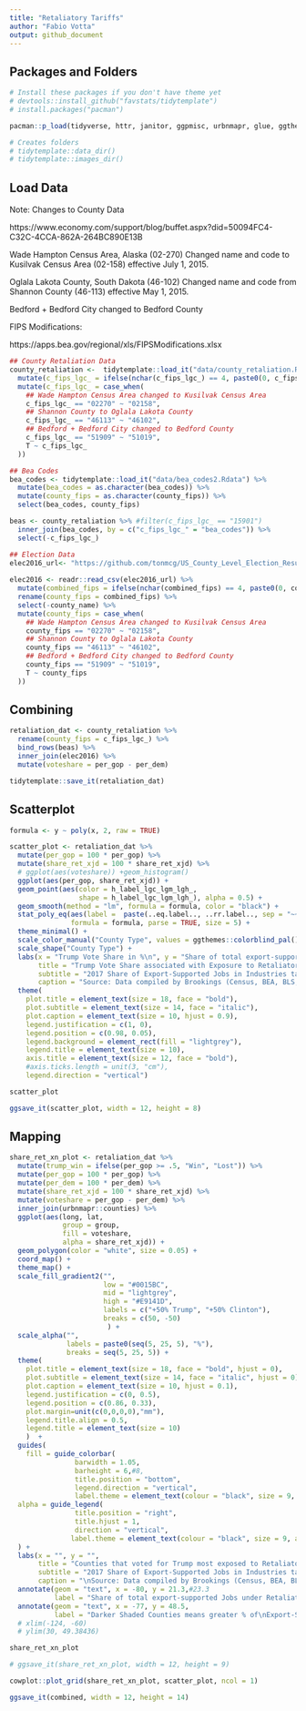 ```yaml
---
title: "Retaliatory Tariffs"
author: "Fabio Votta"
output: github_document
---
```


## Packages and Folders

```r
# Install these packages if you don't have theme yet
# devtools::install_github("favstats/tidytemplate")
# install.packages("pacman")

pacman::p_load(tidyverse, httr, janitor, ggpmisc, urbnmapr, glue, ggthemes, tidytemplate, cowplot)

# Creates folders
# tidytemplate::data_dir()
# tidytemplate::images_dir()
```


## Load Data

Note: Changes to County Data

https://www.economy.com/support/blog/buffet.aspx?did=50094FC4-C32C-4CCA-862A-264BC890E13B

Wade Hampton Census Area, Alaska (02-270)
Changed name and code to Kusilvak Census Area (02-158) effective July 1, 2015.

Oglala Lakota County, South Dakota (46-102)
Changed name and code from Shannon County (46-113) effective May 1, 2015.

Bedford + Bedford City changed to Bedford County

FIPS Modifications: 

https://apps.bea.gov/regional/xls/FIPSModifications.xlsx

```r
## County Retaliation Data
county_retaliation <-  tidytemplate::load_it("data/county_retaliation.Rdata") %>% 
  mutate(c_fips_lgc_ = ifelse(nchar(c_fips_lgc_) == 4, paste0(0, c_fips_lgc_), c_fips_lgc_))  %>% 
  mutate(c_fips_lgc_ = case_when(
    ## Wade Hampton Census Area changed to Kusilvak Census Area
    c_fips_lgc_ == "02270" ~ "02158",
    ## Shannon County to Oglala Lakota County
    c_fips_lgc_ == "46113" ~ "46102",
    ## Bedford + Bedford City changed to Bedford County
    c_fips_lgc_ == "51909" ~ "51019",
    T ~ c_fips_lgc_
  ))

## Bea Codes
bea_codes <- tidytemplate::load_it("data/bea_codes2.Rdata") %>% 
  mutate(bea_codes = as.character(bea_codes)) %>% 
  mutate(county_fips = as.character(county_fips)) %>% 
  select(bea_codes, county_fips)

beas <- county_retaliation %>% #filter(c_fips_lgc_ == "15901")
  inner_join(bea_codes, by = c("c_fips_lgc_" = "bea_codes")) %>% 
  select(-c_fips_lgc_)

## Election Data
elec2016_url<- "https://github.com/tonmcg/US_County_Level_Election_Results_08-16/raw/master/2016_US_County_Level_Presidential_Results.csv"
              
elec2016 <- readr::read_csv(elec2016_url) %>%  
  mutate(combined_fips = ifelse(nchar(combined_fips) == 4, paste0(0, combined_fips), combined_fips)) %>% 
  rename(county_fips = combined_fips) %>% 
  select(-county_name) %>% 
  mutate(county_fips = case_when(
    ## Wade Hampton Census Area changed to Kusilvak Census Area
    county_fips == "02270" ~ "02158",
    ## Shannon County to Oglala Lakota County
    county_fips == "46113" ~ "46102",
    ## Bedford + Bedford City changed to Bedford County
    county_fips == "51909" ~ "51019",
    T ~ county_fips
  ))


```


## Combining

```r
retaliation_dat <- county_retaliation %>% 
  rename(county_fips = c_fips_lgc_) %>%
  bind_rows(beas) %>% 
  inner_join(elec2016) %>%   
  mutate(voteshare = per_gop - per_dem)

tidytemplate::save_it(retaliation_dat)
```


## Scatterplot

```r
formula <- y ~ poly(x, 2, raw = TRUE)

scatter_plot <- retaliation_dat %>% 
  mutate(per_gop = 100 * per_gop) %>% 
  mutate(share_ret_xjd = 100 * share_ret_xjd) %>% 
  # ggplot(aes(voteshare)) +geom_histogram()
  ggplot(aes(per_gop, share_ret_xjd)) +
  geom_point(aes(color = h_label_lgc_lgm_lgh_, 
                 shape = h_label_lgc_lgm_lgh_), alpha = 0.5) +
  geom_smooth(method = "lm", formula = formula, color = "black") +
  stat_poly_eq(aes(label =  paste(..eq.label.., ..rr.label.., sep = "~~~~")),
               formula = formula, parse = TRUE, size = 5) +
  theme_minimal() +
  scale_color_manual("County Type", values = ggthemes::colorblind_pal()(5)[c(2,4)]) +
  scale_shape("County Type") +
  labs(x = "Trump Vote Share in %\n", y = "Share of total export-supported jobs under retaliation in %\n",
       title = "Trump Vote Share associated with Exposure to Retaliatory Tariffs",
       subtitle = "2017 Share of Export-Supported Jobs in Industries targeted by Partner's Retaliation\nby County Vote Share in the 2016 U.S. Presidential Election\n",
       caption = "Source: Data compiled by Brookings (Census, BEA, BLS, IRS, EIA, Eurostat, Moody's Analytics,\nNAFSA, PIIE, Sabre, and Trade Map, International Trade Centre, www.intracen.org/marketanalysis)\n\nData Visualization by favstats.eu; @favstats") +
  theme(
    plot.title = element_text(size = 18, face = "bold"),
    plot.subtitle = element_text(size = 14, face = "italic"),
    plot.caption = element_text(size = 10, hjust = 0.9),
    legend.justification = c(1, 0),
    legend.position = c(0.98, 0.05),
    legend.background = element_rect(fill = "lightgrey"),
    legend.title = element_text(size = 10),
    axis.title = element_text(size = 12, face = "bold"),
    #axis.ticks.length = unit(3, "cm"),
    legend.direction = "vertical") 

scatter_plot

ggsave_it(scatter_plot, width = 12, height = 8)
```

## Mapping

```r

share_ret_xn_plot <- retaliation_dat %>%
  mutate(trump_win = ifelse(per_gop >= .5, "Win", "Lost")) %>% 
  mutate(per_gop = 100 * per_gop) %>% 
  mutate(per_dem = 100 * per_dem) %>% 
  mutate(share_ret_xjd = 100 * share_ret_xjd) %>% 
  mutate(voteshare = per_gop - per_dem) %>% 
  inner_join(urbnmapr::counties) %>% 
  ggplot(aes(long, lat, 
             group = group,
             fill = voteshare, 
             alpha = share_ret_xjd)) +
  geom_polygon(color = "white", size = 0.05) +
  coord_map() +
  theme_map() +
  scale_fill_gradient2("",
                       low = "#0015BC", 
                       mid = "lightgrey", 
                       high = "#E9141D", 
                       labels = c("+50% Trump", "+50% Clinton"), 
                       breaks = c(50, -50)
                        ) +
  scale_alpha("",
              labels = paste0(seq(5, 25, 5), "%"), 
              breaks = seq(5, 25, 5)) +
  theme(
    plot.title = element_text(size = 18, face = "bold", hjust = 0),
    plot.subtitle = element_text(size = 14, face = "italic", hjust = 0),
    plot.caption = element_text(size = 10, hjust = 0.1),
    legend.justification = c(0, 0.5),
    legend.position = c(0.86, 0.33),
    plot.margin=unit(c(0,0,0,0),"mm"),
    legend.title.align = 0.5,
    legend.title = element_text(size = 10)
    )  +
  guides(
    fill = guide_colorbar(
                barwidth = 1.05, 
                barheight = 6,#8, 
                title.position = "bottom", 
                legend.direction = "vertical",
                label.theme = element_text(colour = "black", size = 9, angle = 0)),
  alpha = guide_legend(
                title.position = "right", 
                title.hjust = 1,
                direction = "vertical", 
               label.theme = element_text(colour = "black", size = 9, angle = 0))
  ) +
  labs(x = "", y = "",
       title = "Counties that voted for Trump most exposed to Retaliatory Tariffs",
       subtitle = "2017 Share of Export-Supported Jobs in Industries targeted by Partner's Retaliation\nby County Vote Share in the 2016 U.S. Presidential Election",
       caption = "\nSource: Data compiled by Brookings (Census, BEA, BLS, IRS, EIA, Eurostat, Moody's Analytics,\nNAFSA, PIIE, Sabre, and Trade Map, International Trade Centre, www.intracen.org/marketanalysis)\n\nData Visualization by favstats.eu; @favstats\n") +
  annotate(geom = "text", x = -80, y = 21.3,#23.3 
           label = "Share of total export-supported Jobs under Retaliation") +
  annotate(geom = "text", x = -77, y = 48.5, 
           label = "Darker Shaded Counties means greater % of\nExport-Supported Jobs under Retaliation")
  # xlim(-124, -60) 
  # ylim(30, 49.38436)

share_ret_xn_plot

# ggsave_it(share_ret_xn_plot, width = 12, height = 9)
```




```r
cowplot::plot_grid(share_ret_xn_plot, scatter_plot, ncol = 1)

ggsave_it(combined, width = 12, height = 14)
```


